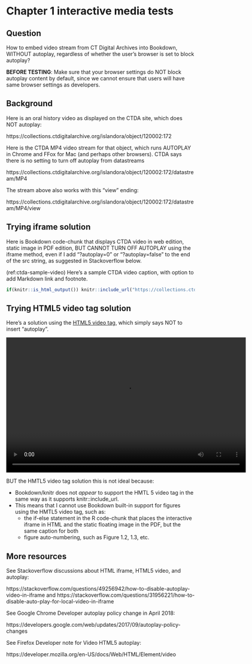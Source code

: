 # Chapter 1 interactive media tests

## Question {-}
How to embed video stream from CT Digital Archives into Bookdown, WITHOUT autoplay, regardless of whether the user's browser is set to block autoplay?

**BEFORE TESTING**: Make sure that your browser settings do NOT block autoplay content by default, since we cannot ensure that users will have same browser settings as developers.

## Background {-}
Here is an oral history video as displayed on the CTDA site, which does NOT autoplay:

https://collections.ctdigitalarchive.org/islandora/object/120002:172

Here is the CTDA MP4 video stream for that object, which runs AUTOPLAY in Chrome and FFox for Mac (and perhaps other browsers). CTDA says there is no setting to turn off autoplay from datastreams

https://collections.ctdigitalarchive.org/islandora/object/120002:172/datastream/MP4

The stream above also works with this "view" ending:

https://collections.ctdigitalarchive.org/islandora/object/120002:172/datastream/MP4/view

## Trying iframe solution {-}
Here is Bookdown code-chunk that displays CTDA video in web edition, static image in PDF edition, BUT CANNOT TURN OFF AUTOPLAY using the iframe method, even if I add "?autoplay=0" or "?autoplay=false" to the end of the src string, as suggested in Stackoverflow below.

(ref:ctda-sample-video) Here's a sample CTDA video caption, with option to add Markdown link and footnote.

```r
if(knitr::is_html_output()) knitr::include_url("https://collections.ctdigitalarchive.org/islandora/object/120002:172/datastream/MP4?autoplay=false") else knitr::include_graphics("images/2014-lumpkin-mae-willie-screenshot.png")
```

## Trying HTML5 video tag solution {-}
Here's a solution using the [HTML5 video tag](https://www.w3schools.com/tags/tag_video.asp), which simply says NOT to insert "autoplay".

<video width="640" height="360" controls>
    <source src="https://collections.ctdigitalarchive.org/islandora/object/120002:191/datastream/MP4" type="video/mp4">
</video>

BUT the HMTL5 video tag solution this is not ideal because:

-  Bookdown/knitr does not *appear* to support the HMTL 5 video tag in the same way as it supports knitr::include_url.
- This means that I cannot use Bookdown built-in support for figures using the HMTL5 video tag, such as:
  - the if-else statement in the R code-chunk that places the interactive iframe in HTML and the static floating image in the PDF, but the same caption for both
  - figure auto-numbering, such as Figure 1.2, 1.3, etc.

## More resources {-}
See Stackoverflow discussions about HTML iframe, HTML5 video, and autoplay:

https://stackoverflow.com/questions/49256942/how-to-disable-autoplay-video-in-iframe
and
https://stackoverflow.com/questions/31956221/how-to-disable-auto-play-for-local-video-in-iframe

See Google Chrome Developer autoplay policy change in April 2018:

https://developers.google.com/web/updates/2017/09/autoplay-policy-changes

See Firefox Developer note for Video HTML5 autoplay:

https://developer.mozilla.org/en-US/docs/Web/HTML/Element/video
